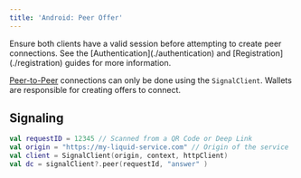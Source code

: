 ```yaml
---
title: 'Android: Peer Offer'
---
```


<Aside type="caution">
  Ensure both clients have a valid session before attempting to create peer connections.
  See the [Authentication](./authentication) and [Registration](./registration) guides for more information.
</Aside>

[Peer-to-Peer]() connections can only be done using the `SignalClient`.
Wallets are responsible for creating offers to connect.

## Signaling

```kotlin
val requestID = 12345 // Scanned from a QR Code or Deep Link
val origin = "https://my-liquid-service.com" // Origin of the service
val client = SignalClient(origin, context, httpClient)
val dc = signalClient?.peer(requestId, "answer" )
```
